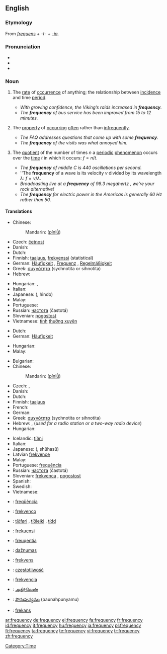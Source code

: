 {{wikipedia|Frequency (disambiguation)}}
==English==

===Etymology===
From {{L.}} ''[[frequens]]'' + ''-t-'' + ''[[-ia]]''.

===Pronunciation===
* {{enPR|frĕʹkwən-sē}}
* {{IPA|/ˈfriːkwənsi/}}
* {{SAMPA|/"fri:kw@nsi/}}

===Noun===
{{en-noun|frequenc|ies}}

# {{uncountable}} The [[rate]] of [[occurrence]] of anything; the relationship between [[incidence]] and time [[period]].
#* ''With growing confidence, the Viking’s raids increased in '''frequency'''.''
#* ''The '''frequency''' of bus service has been improved from 15 to 12 minutes.''
# {{uncountable}} The [[property]] of [[occur]]ring [[often]] rather than [[infrequently]].
#* ''The FAQ addresses questions that come up with some '''frequency'''.''
#* ''The '''frequency''' of the visits was what annoyed him.''
# {{countable}} The [[quotient]] of the number of times <math>n</math> a [[periodic]] [[phenomenon]] occurs over the [[time]] <math>t</math> in which it occurs: <math>f = n / t</math>.
#* ''The '''frequency''' of middle C is 440 oscillations per second.''
#* ''The '''frequency''' of a wave is its velocity <math>v</math> divided by its wavelength <math>\lambda</math>: <math>f = v / \lambda</math>.
#* ''Broadcasting live at a '''frequency''' of 98.3 megahertz<!--fictional station-->, we’re your rock alternative!''
#* ''The '''frequency''' for electric power in the Americas is generally 60 Hz rather than 50.''

====Translations====
{{trans-top|rate of occurrence of anything}}
* Chinese:
*: Mandarin: {{zh-ts|頻率|频率}} ([[pín]][[lǜ]])
* Czech: [[četnost]] {{n}}
* Danish: {{t+|da|hyppighed|n}}
* Dutch: {{t+|nl|frequentie|f}}
* Finnish: [[taajuus]], [[frekvenssi]] (statistical)
* German: [[Häufigkeit]] {{f}}, [[Frequenz]] {{f}}, [[Regelmäßigkeit]] {{f}}
* Greek: [[συχνότητα]] (sychnotita or sihnotita) {{f}}
* Hebrew: {{he-translation|תדירות|tedirút}} {{f}}
{{trans-mid}}
* Hungarian: {{t|hu|gyakoriság}}, {{t|hu|ismétlődés}}
* Italian: {{t+|it|frequenza|f}}
* Japanese: {{Jpan|[[頻度]]}} ({{Jpan|[[ひんど]]}}, hindo)
* Malay: {{t|ms|kekerapan|xs=Malay}}
* Portuguese: {{t+|pt|frequência|f}}
* Russian: [[частота]] (častotá) {{f}}
* Slovenian: [[pogostost]] {{f}}
* Vietnamese: [[tính]] [[thường xuyên]]
{{trans-bottom}}

{{trans-top|property of occurring often rather than infrequently}}
* Dutch: {{t|nl|regelmaat|m|f}}
* German: [[Häufigkeit]] {{f}}
{{trans-mid}}
* Hungarian: {{t|hu|gyakoriság}}
* Malay: {{t|ms|kekerapan|xs=Malay}}
{{trans-bottom}}

{{trans-top|number of occurrences divided by time}}
* Bulgarian: {{t+|bg|честота|f|tr=cestota|sc=Cyrl}}
* Chinese:
*: Mandarin: {{zh-ts|頻率|频率}} ([[pín]][[lǜ]])
* Czech: {{t-|cs|frekvence|f}}, {{t-|cs|kmitočet|m}} {{i|of radio frequency}}
* Danish: {{t-|da|frekvens|n}}
* Dutch: {{t+|nl|frequentie|f}}
* Finnish: [[taajuus]]
* French: {{t+|fr|fréquence|f}}
* German: {{t+|de|Frequenz|f}}
* Greek: [[συχνότητα]] (sychnotita or sihnotita) {{f}}
* Hebrew: {{he-translation|תדירות|tedirút}} {{f}}, {{he-translation|תדר|téder}} {{m}} (''used for a radio station or a two-way radio device'')
* Hungarian: {{t+|hu|frekvencia}}
{{trans-mid}}
* Icelandic: [[tíðni]] {{f}}
* Italian: {{t+|it|frequenza|f}}
* Japanese: {{Jpan|[[周波数]]}} ({{Jpan|[[しゅうはすう]]}}, shūhasū)
* Latvian [[frekvence]] {{f}}
* Malay: {{t|ms|frekuensi|xs=Malay}}
* Portuguese: [[frequência]] {{f}}
* Russian: [[частота]] (častotá) {{f}}
* Slovenian: [[frekvenca]] {{f}}, [[pogostost]] {{f}}
* Spanish: {{t+|es|frecuencia|f}}
* Swedish: {{t+|sv|frekvens}}
* Vietnamese: {{t+|vi|tần số|xs=Vietnamese}}
{{trans-bottom}}

{{checktrans-top}}
* {{ttbc|Catalan}}: [[freqüència]] {{f}}
* {{ttbc|Esperanto}}: [[frekvenco]]
* {{ttbc|Faroese}}: [[tíðføri]] {{n}}, [[tíðleiki]] {{m}}, [[tídd]] {{f}}
* {{ttbc|Indonesian}}: [[frekuensi]]
* {{ttbc|Latin}}: [[freuqentia]] {{f}}
{{trans-mid}}
* {{ttbc|Lithuanian}}: [[dažnumas]]
* {{ttbc|Norwegian}}: [[frekvens]]
* {{ttbc|Polish}}: [[częstotliwość]] {{m}}
* {{ttbc|Slovak}}: [[frekvencia]] {{f}}
* {{ttbc|Tamil}}: [[அதிர்வெண்]]
* {{ttbc|Telugu}}: [[పౌనఃపున్యము]] (paunahpunyamu)
* {{ttbc|Turkish}}: [[frekans]]
{{trans-bottom}}

[[Category:Time]]

[[ar:frequency]]
[[de:frequency]]
[[el:frequency]]
[[fa:frequency]]
[[fr:frequency]]
[[id:frequency]]
[[it:frequency]]
[[hu:frequency]]
[[ja:frequency]]
[[pl:frequency]]
[[fi:frequency]]
[[ta:frequency]]
[[te:frequency]]
[[vi:frequency]]
[[tr:frequency]]
[[zh:frequency]]